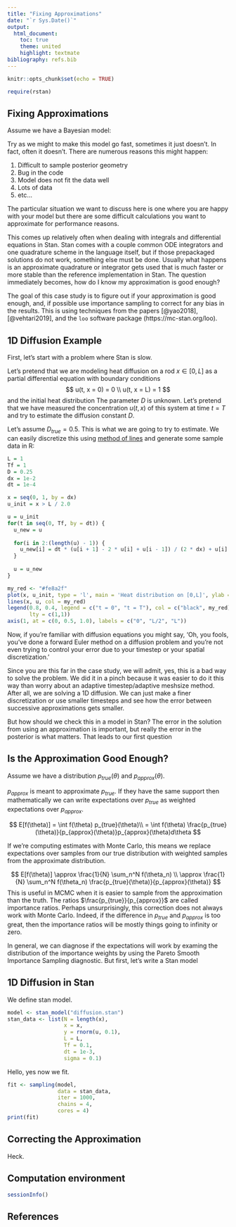 ```yaml
---
title: "Fixing Approximations"
date: "`r Sys.Date()`"
output: 
  html_document:
    toc: true
    theme: united
    highlight: textmate
bibliography: refs.bib
---
```


```r
knitr::opts_chunk$set(echo = TRUE)
```

```r
require(rstan)
```

## Fixing Approximations

Assume we have a Bayesian model:

\begin{equation}
p(\theta \mid x) \propto p(x \mid \theta) p(\theta)
\end{equation}

Try as we might to make this model go fast, sometimes it just doesn't. In fact,
often it doesn't. There are numerous reasons this might happen:

  1. Difficult to sample posterior geometry
  2. Bug in the code
  3. Model does not fit the data well
  4. Lots of data
  5. etc...

The particular situation we want to discuss here is one where you are happy
with your model but there are some difficult calculations you want to
approximate for performance reasons.

This comes up relatively often when dealing with integrals and differential
equations in Stan. Stan comes with a couple common ODE integrators and one
quadrature scheme in the language itself, but if those prepackaged solutions
do not work, something else must be done. Usually what happens is an approximate
quadrature or integrator gets used that is much faster or more stable than the
reference implementation in Stan. The question immediately becomes, how do
I know my approximation is good enough?

The goal of this case study is to figure out if your approximation is good
enough, and, if possible use importance sampling to correct for any bias in
the results. This is using techniques from the papers
[@yao2018], [@vehtari2019], and
the `loo` software package (https://mc-stan.org/loo).

## 1D Diffusion Example

First, let's start with a problem where Stan is slow.

Let's pretend that we are modeling heat diffusion on a rod $x \in [0, L]$ as a partial differential equation
\begin{equation}
\frac{\partial u}{\partial t} = D \cdot \frac{\partial^2 u}{\partial x^2}
\end{equation}
with boundary conditions
$$
u(t, x = 0) = 0 \\
u(t, x = L) = 1
$$
and the initial heat distribution
\begin{equation}
u(t = 0, x) = 
\begin{cases}
0 & \text{ if } \hspace{0.5cm} 0 \leq x \leq \frac{L}{2} \\
1 & \text{ if } \hspace{0.5cm} \frac{L}{2} < x \leq 1
\end{cases}
\end{equation}
The parameter $D$ is unknown. Let's pretend that we have measured the concentration $u(t,x)$ of this system at time $t = T$ and try to estimate the diffusion constant $D$.

Let's assume $D_{true} = 0.5$. This is what we are going to try to estimate.
We can easily discretize this using [method of lines](https://en.wikipedia.org/wiki/Method_of_lines) and generate some sample
data in R:

```r
L = 1
Tf = 1
D = 0.25
dx = 1e-2
dt = 1e-4

x = seq(0, 1, by = dx)
u_init = x > L / 2.0

u = u_init
for(t in seq(0, Tf, by = dt)) {
  u_new = u
  
  for(i in 2:(length(u) - 1)) {
    u_new[i] = dt * (u[i + 1] - 2 * u[i] + u[i - 1]) / (2 * dx) + u[i]
  }
  
  u = u_new
}

my_red <- "#fe8a2f"
plot(x, u_init, type = 'l', main = 'Heat distribution on [0,L]', ylab = 'u(t,x)', xaxt = "n")
lines(x, u, col = my_red)
legend(0.8, 0.4, legend = c("t = 0", "t = T"), col = c("black", my_red),
       lty = c(1,1))
axis(1, at = c(0, 0.5, 1.0), labels = c("0", "L/2", "L"))
```

Now, if you're familiar with diffusion equations you might say, 'Oh, you
fools, you've done a forward Euler method on a diffusion problem and you're
not even trying to control your error due to your timestep or your spatial
discretization.'

Since you are this far in the case study, we will admit, yes, this is a bad way
to solve the problem. We did it in a pinch because it was easier to do it
this way than worry about an adaptive timestep/adaptive meshsize method.
After all, we are solving a 1D diffusion. We can just make a finer
discretization or use smaller timesteps and see how the error between successive
approximations gets smaller.

But how should we check this in a model in Stan? The error in the solution from
using an approximation is important, but really the error in the posterior is
what matters. That leads to our first question

## Is the Approximation Good Enough?

Assume we have a distribution $p_{true}(\theta)$ and $p_{approx}(\theta)$.

$p_{approx}$ is meant to approximate $p_{true}$. If they have the same support
then mathematically we can write expectations over $p_{true}$ as weighted
expectations over $p_{approx}$.

$$
E[f(\theta)] = \int f(\theta) p_{true}(\theta)\\
 = \int f(\theta) \frac{p_{true}(\theta)}{p_{approx}(\theta)}p_{approx}(\theta)d\theta
$$

If we're computing estimates with Monte Carlo, this means we replace
expectations over samples from our true distribution with weighted samples from
the approximate distribution.

$$
E[f(\theta)] \approx \frac{1}{N} \sum_n^N f(\theta_n) \\
\approx \frac{1}{N} \sum_n^N f(\theta_n) \frac{p_{true}(\theta)}{p_{approx}(\theta)}
$$
This is useful in MCMC when it is easier to sample from the approximation
than the truth. The ratios $\frac{p_{true}}{p_{approx}}$ are called importance
ratios. Perhaps unsurprisingly, this correction does not always work with
Monte Carlo. Indeed, if the difference in $p_{true}$ and $p_{approx}$ is too
great, then the importance ratios will be mostly things going to infinity or
zero.

In general, we can diagnose if the expectations will work by examing the
distribution of the importance weights by using the Pareto Smooth Importance
Sampling diagnostic. But first, let's write a Stan model

## 1D Diffusion in Stan

We define stan model.
```r
model <- stan_model("diffusion.stan")
stan_data <- list(N = length(x),
                  x = x,
                  y = rnorm(u, 0.1),
                  L = L,
                  Tf = 0.1,
                  dt = 1e-3,
                  sigma = 0.1)
```
Hello, yes now we fit.

```r
fit <- sampling(model,
                data = stan_data,
                iter = 1000,
                chains = 4,
                cores = 4)
print(fit)
```

## Correcting the Approximation
Heck.

## Computation environment

```r
sessionInfo()
```

## References
